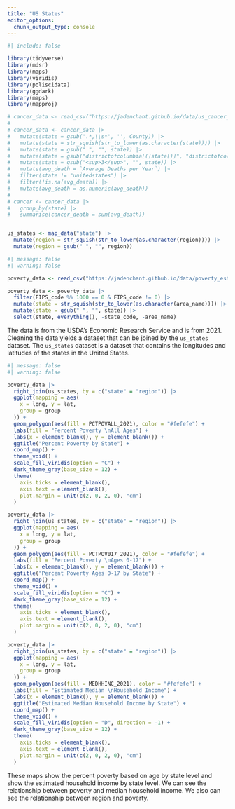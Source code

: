 ```yaml
---
title: "US States"
editor_options: 
  chunk_output_type: console
---
```


```r
#| include: false

library(tidyverse)
library(mdsr)
library(maps)
library(viridis)
library(poliscidata)
library(ggdark)
library(maps)
library(mapproj)

# cancer_data <- read_csv("https://jadenchant.github.io/data/us_cancer_death.csv")
#
# cancer_data <- cancer_data |>
#   mutate(state = gsub('.*,\\s*', '', County)) |>
#   mutate(state = str_squish(str_to_lower(as.character(state)))) |>
#   mutate(state = gsub(" ", "", state)) |>
#   mutate(state = gsub("districtofcolumbia[(]state[)]", "districtofcolumbia", state)) |>
#   mutate(state = gsub("<sup>3</sup>", "", state)) |>
#   mutate(avg_death = `Average Deaths per Year`) |>
#   filter(state != "unitedstates") |>
#   filter(!is.na(avg_death)) |>
#   mutate(avg_death = as.numeric(avg_death))
#
# cancer <- cancer_data |>
#   group_by(state) |>
#   summarise(cancer_death = sum(avg_death))


us_states <- map_data("state") |>
  mutate(region = str_squish(str_to_lower(as.character(region)))) |>
  mutate(region = gsub(" ", "", region))
```


```r
#| message: false
#| warning: false

poverty_data <- read_csv("https://jadenchant.github.io/data/poverty_estimates.csv")

poverty_data <- poverty_data |>
  filter(FIPS_code %% 1000 == 0 & FIPS_code != 0) |>
  mutate(state = str_squish(str_to_lower(as.character(area_name)))) |>
  mutate(state = gsub(" ", "", state)) |>
  select(state, everything(), -state_code, -area_name)
```

The data is from the USDA's Economic Research Service and is from 2021. Cleaning the data yields a dataset that can be joined by the `us_states` dataset. The `us_states` dataset is a dataset that contains the longitudes and latitudes of the states in the United States. 

```r
#| message: false
#| warning: false

poverty_data |>
  right_join(us_states, by = c("state" = "region")) |>
  ggplot(mapping = aes(
    x = long, y = lat,
    group = group
  )) +
  geom_polygon(aes(fill = PCTPOVALL_2021), color = "#fefefe") +
  labs(fill = "Percent Poverty \nAll Ages") +
  labs(x = element_blank(), y = element_blank()) +
  ggtitle("Percent Poverty by State") +
  coord_map() +
  theme_void() +
  scale_fill_viridis(option = "C") +
  dark_theme_gray(base_size = 12) +
  theme(
    axis.ticks = element_blank(),
    axis.text = element_blank(),
    plot.margin = unit(c(2, 0, 2, 0), "cm")
  )

poverty_data |>
  right_join(us_states, by = c("state" = "region")) |>
  ggplot(mapping = aes(
    x = long, y = lat,
    group = group
  )) +
  geom_polygon(aes(fill = PCTPOV017_2021), color = "#fefefe") +
  labs(fill = "Percent Poverty \nAges 0-17") +
  labs(x = element_blank(), y = element_blank()) +
  ggtitle("Percent Poverty Ages 0-17 by State") +
  coord_map() +
  theme_void() +
  scale_fill_viridis(option = "C") +
  dark_theme_gray(base_size = 12) +
  theme(
    axis.ticks = element_blank(),
    axis.text = element_blank(),
    plot.margin = unit(c(2, 0, 2, 0), "cm")
  )

poverty_data |>
  right_join(us_states, by = c("state" = "region")) |>
  ggplot(mapping = aes(
    x = long, y = lat,
    group = group
  )) +
  geom_polygon(aes(fill = MEDHHINC_2021), color = "#fefefe") +
  labs(fill = "Estimated Median \nHousehold Income") +
  labs(x = element_blank(), y = element_blank()) +
  ggtitle("Estimated Median Household Income by State") +
  coord_map() +
  theme_void() +
  scale_fill_viridis(option = "D", direction = -1) +
  dark_theme_gray(base_size = 12) +
  theme(
    axis.ticks = element_blank(),
    axis.text = element_blank(),
    plot.margin = unit(c(2, 0, 2, 0), "cm")
  )
```

These maps show the percent poverty based on age by state level and show the estimated household income by state level. We can see the relationship between poverty and median household income. We also can see the relationship between region and poverty.
